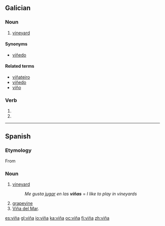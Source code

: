 {{DEFAULTSORT:vina}}
{{also|vina}}
==Galician==

===Noun===
{{gl-noun|f}}

# [[vineyard]]

====Synonyms====
* {{sense|vineyard}} [[viñedo]]

====Related terms====
* [[viñateiro]]
* [[viñedo]]
* [[viño]]

===Verb===
{{gl-verb-form}}

# {{conjugation of|[[vir#Galician|vir]]||1|s|imperf|ind}}
# {{conjugation of|[[vir#Galician|vir]]||3|s|imperf|ind}}

----

==Spanish==

===Etymology===
From {{etyl|la|es}} {{term|vinea|lang=la}}

===Noun===
{{es-noun|f}}

# [[vineyard]]
#: ''Me gusta [[jugar]] en las '''viñas''''' = ''I like to play in vineyards''
# [[grapevine]]
# [[Viña del Mar]].

[[es:viña]]
[[gl:viña]]
[[io:viña]]
[[ka:viña]]
[[oc:viña]]
[[fi:viña]]
[[zh:viña]]